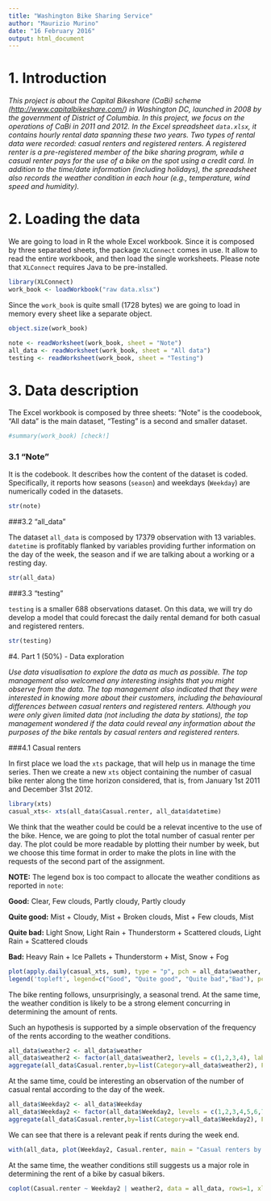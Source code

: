 ```yaml
---
title: "Washington Bike Sharing Service"
author: "Maurizio Murino"
date: "16 February 2016"
output: html_document
---
```

# 1. Introduction

_This project is about the Capital Bikeshare (CaBi) scheme (<http://www.capitalbikeshare.com/>) in Washington DC, launched in 2008 by the government of District of Columbia. In this project, we focus on the operations of CaBi in 2011 and 2012. In the Excel spreadsheet `data.xlsx`, it contains hourly rental data spanning these two years. Two types of rental data were recorded: casual
renters and registered renters. A registered renter is a pre-registered member of the bike sharing program, while a casual renter pays for the use of a bike on the spot using a credit card. In addition to the time/date information (including holidays), the spreadsheet also records the weather condition in each hour (e.g., temperature, wind speed and humidity)._  

# 2. Loading the data

We are going to load in R the whole Excel workbook. Since it is composed by three separated sheets, the package `XLConnect` comes in use. It allow to read the entire workbook, and then load the single worksheets. Please note that `XLConnect` requires Java to be pre-installed. 

```r
library(XLConnect)
work_book <- loadWorkbook("raw data.xlsx") 
```

Since the `work_book` is quite small (1728 bytes) we are going to load in memory every sheet like a separate object.

```r
object.size(work_book)
```

```r
note <- readWorksheet(work_book, sheet = "Note")
all_data <- readWorksheet(work_book, sheet = "All data")
testing <- readWorksheet(work_book, sheet = "Testing")
```

# 3. Data description

The Excel workbook is composed by three sheets: "Note" is the coodebook, "All data" is the main dataset, "Testing" is a second and smaller dataset.

```r
#summary(work_book) [check!]
```

### 3.1 "Note"

It is the codebook. It describes how the content of the dataset is coded. Specifically, it reports how seasons (`season`) and weekdays (`Weekday`) are numerically coded in the datasets.

```r
str(note)
```

###3.2 "all_data"

The dataset `all_data` is composed by 17379 observation with 13 variables. `datetime` is profitably flanked by variables providing further information on the day of the week, the season and if we are talking about a working or a resting day.   

```r
str(all_data)
```

###3.3 "testing"

`testing` is a smaller 688 observations dataset. On this data, we will try do develop a model that could forecast the daily rental demand for both casual and registered renters.

```r
str(testing)
```

#4. Part 1 (50%) - Data exploration

_Use data visualisation to explore the data as much as possible. The top management also welcomed any interesting insights that you might observe from the data. The top management also indicated that they were interested in knowing more about their customers,
including the behavioural differences between casual renters and registered renters. Although you were only given limited data (not including the data by stations), the top management wondered if the data could reveal any information about the purposes of the bike rentals by casual renters and registered renters._ 

###4.1 Casual renters

In first place we load the `xts` package, that will help us in manage the time series. Then we create a new `xts` object containing the number of casual bike renter along the time horizon considered, that is, from January 1st 2011 and December 31st 2012.

```r
library(xts)
casual_xts<- xts(all_data$Casual.renter, all_data$datetime)
```

We think that the weather could be could be a relevat incentive to the use of the bike. Hence, we are going to plot the total number of casual renter per day. The plot could be more readable by plotting their number by week, but we choose this time format in order to make the plots in line with the requests of the second part of the assignment.

**NOTE:** The legend box is too compact to allocate the weather conditions as reported in `note`:

**Good:** Clear, Few clouds, Partly cloudy, Partly cloudy

**Quite good:** Mist + Cloudy, Mist + Broken clouds, Mist + Few clouds, Mist

**Quite bad:** Light Snow, Light Rain + Thunderstorm + Scattered clouds, Light Rain + Scattered clouds

**Bad:** Heavy Rain + Ice Pallets + Thunderstorm + Mist, Snow + Fog

```r
plot(apply.daily(casual_xts, sum), type = "p", pch = all_data$weather, main = "Total number of causal renter per day, by weather")
legend('topleft', legend=c("Good", "Quite good", "Quite bad","Bad"), pch=1:4, title = "Weather", cex = 0.5, pt.cex = 1)
```

The bike renting follows, unsurprisingly, a seasonal trend. At the same time, the weather condition is likely to be a strong element concurring in determining the amount of rents.

Such an hypothesis is supported by a simple observation of the frequency of the rents according to the weather conditions. 

```r
all_data$weather2 <- all_data$weather
all_data$weather2 <- factor(all_data$weather2, levels = c(1,2,3,4), labels = c("good", "quite_good", "quite_bad", "bad"))
aggregate(all_data$Casual.renter,by=list(Category=all_data$weather2), FUN=sum)
```

At the same time, could be interesting an observation of the number of casual rental according to the day of the week.

```r
all_data$Weekday2 <- all_data$Weekday
all_data$Weekday2 <- factor(all_data$Weekday2, levels = c(1,2,3,4,5,6,7), labels = c("monday", "tuesday", "wednesday", "thursday", "friday", "saturday", "sunday"))
aggregate(all_data$Casual.renter,by=list(Category=all_data$Weekday2), FUN=sum)
```

We can see that there is a relevant peak if rents during the week end.

```r
with(all_data, plot(Weekday2, Casual.renter, main = "Casual renters by weekday"))
```

At the same time, the weather conditions still suggests us a major role in determining the rent of a bike by casual bikers.

```r
coplot(Casual.renter ~ Weekday2 | weather2, data = all_data, rows=1, xlab = c("Causal renters per day", "Weather conditions"), ylab = "Weekday", xlim = c(0, 8), panel = function(x, y, ...){boxplot(y ~ x, add=TRUE)})
```